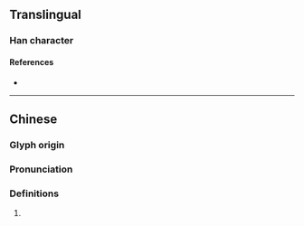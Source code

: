 {{character info}}
==Translingual==

===Han character===
{{Han char|rn=66|rad=攴|as=12|sn=16|four=41647|canj=GRYE|ids=⿰喜攴}}

====References====
* {{Han ref|kx=0475.120|dkj=13375|dj=0830.080|hdz=21476.050|uh=657C|ud=25980|bh=E9B1|bd=59825}}

----

==Chinese==
{{zh-forms}}

===Glyph origin===
{{Han etym}}

===Pronunciation===
{{zh-pron
|m=yǐ
|c=ji2
|mc=y
|oc=y
|cat=
}}

===Definitions===
{{zh-hanzi}}

# {{rfdef|zh}}